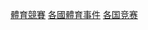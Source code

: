{{Commons category|Sports competitions by country}}
{{Categories by country|nocat}}
{{CategoryTOC}}

[[Category:體育競賽|]]
[[Category:各國體育事件|]]
[[Category:各国竞赛|]]